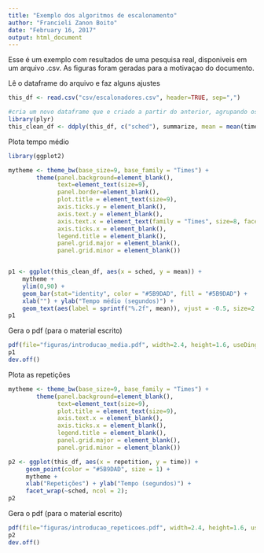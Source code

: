 ```yaml
---
title: "Exemplo dos algoritmos de escalonamento"
author: "Francieli Zanon Boito"
date: "February 16, 2017"
output: html_document
---
```


Esse é um exemplo com resultados de uma pesquisa real, disponiveis em um arquivo .csv. As figuras foram geradas para a motivaçao do documento.

Lê o dataframe do arquivo e faz alguns ajustes

```r
this_df <- read.csv("csv/escalonadores.csv", header=TRUE, sep=",")

#cria um novo dataframe que e criado a partir do anterior, agrupando os resultados das repeticoes de cada escalonador numa unica linha, com o valor de tempo medio.
library(plyr)
this_clean_df <- ddply(this_df, c("sched"), summarize, mean = mean(time), median = median(time), num = length(time))
```

Plota tempo médio

```r
library(ggplot2)

mytheme <- theme_bw(base_size=9, base_family = "Times") + 
        theme(panel.background=element_blank(), 
              text=element_text(size=9), 
              panel.border=element_blank(), 
              plot.title = element_text(size=9), 
              axis.ticks.y = element_blank(), 
              axis.text.y = element_blank(), 
              axis.text.x = element_text(family = "Times", size=8, face = "bold"), 
              axis.ticks.x = element_blank(), 
              legend.title = element_blank(), 
              panel.grid.major = element_blank(), 
              panel.grid.minor = element_blank()) 


p1 <- ggplot(this_clean_df, aes(x = sched, y = mean)) + 
    mytheme +
    ylim(0,90) +
    geom_bar(stat="identity", color = "#5B9DAD", fill = "#5B9DAD") + 
    xlab("") + ylab("Tempo médio (segundos)") +
    geom_text(aes(label = sprintf("%.2f", mean)), vjust = -0.5, size=2.7, family="Times");
p1
```

Gera o pdf (para o material escrito)

```r
pdf(file="figuras/introducao_media.pdf", width=2.4, height=1.6, useDingbats = FALSE)
p1
dev.off()
```

Plota as repetições

```r
mytheme <- theme_bw(base_size=9, base_family = "Times") + 
        theme(panel.background=element_blank(), 
              text=element_text(size=9), 
              plot.title = element_text(size=9),  
              axis.text.x = element_blank(), 
              axis.ticks.x = element_blank(), 
              legend.title = element_blank(), 
              panel.grid.major = element_blank(), 
              panel.grid.minor = element_blank()) 

p2 <- ggplot(this_df, aes(x = repetition, y = time)) +
     geom_point(color = "#5B9DAD", size = 1) +
     mytheme +
     xlab("Repetições") + ylab("Tempo (segundos)") +
     facet_wrap(~sched, ncol = 2);
p2
```

Gera o pdf (para o material escrito)

```r
pdf(file="figuras/introducao_repeticoes.pdf", width=2.4, height=1.6, useDingbats = FALSE)
p2
dev.off()
```